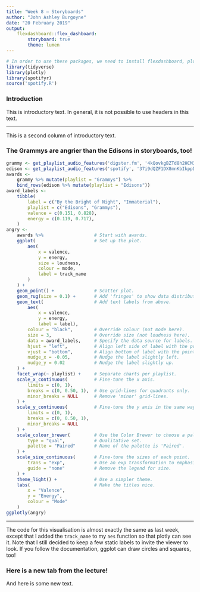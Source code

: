 ```yaml
---
title: "Week 8 — Storyboards"
author: "John Ashley Burgoyne"
date: "20 February 2019"
output: 
    flexdashboard::flex_dashboard:
        storyboard: true
        theme: lumen
---
```


```r
# In order to use these packages, we need to install flexdashboard, plotly, and Cairo.
library(tidyverse)
library(plotly)
library(spotifyr)
source('spotify.R')
```

### Introduction

This is introductory text. In general, it is not possible to use headers in this text.

***

This is a second column of introductory text.


### The Grammys are angrier than the Edisons in storyboards, too!

```r
grammy <- get_playlist_audio_features('digster.fm', '4kQovkgBZTd8h2HCM3fF31')
edison <- get_playlist_audio_features('spotify', '37i9dQZF1DX8mnKbIkppDf')
awards <-
    grammy %>% mutate(playlist = "Grammys") %>%
    bind_rows(edison %>% mutate(playlist = "Edisons"))
award_labels <-
    tibble(
        label = c("By the Bright of Night", "Immaterial"),
        playlist = c("Edisons", "Grammys"),
        valence = c(0.151, 0.828),
        energy = c(0.119, 0.717),
    )
angry <-
    awards %>%                   # Start with awards.
    ggplot(                      # Set up the plot.
        aes(
            x = valence,
            y = energy,
            size = loudness,
            colour = mode,
            label = track_name
        )
    ) +
    geom_point() +               # Scatter plot.
    geom_rug(size = 0.1) +       # Add 'fringes' to show data distribution.
    geom_text(                   # Add text labels from above.
        aes(
            x = valence,
            y = energy,
            label = label),
        colour = "black",        # Override colour (not mode here).
        size = 3,                # Override size (not loudness here).
        data = award_labels,     # Specify the data source for labels.
        hjust = "left",          # Align left side of label with the point.
        vjust = "bottom",        # Align bottom of label with the point.
        nudge_x = -0.05,         # Nudge the label slightly left.
        nudge_y = 0.02           # Nudge the label slightly up.
    ) +
    facet_wrap(~ playlist) +     # Separate charts per playlist.
    scale_x_continuous(          # Fine-tune the x axis.
        limits = c(0, 1),
        breaks = c(0, 0.50, 1),  # Use grid-lines for quadrants only.
        minor_breaks = NULL      # Remove 'minor' grid-lines.
    ) +
    scale_y_continuous(          # Fine-tune the y axis in the same way.
        limits = c(0, 1),
        breaks = c(0, 0.50, 1),
        minor_breaks = NULL
    ) +
    scale_colour_brewer(         # Use the Color Brewer to choose a palette.
        type = "qual",           # Qualitative set.
        palette = "Paired"       # Name of the palette is 'Paired'.
    ) +
    scale_size_continuous(       # Fine-tune the sizes of each point.
        trans = "exp",           # Use an exp transformation to emphasise loud.
        guide = "none"           # Remove the legend for size.
    ) +
    theme_light() +              # Use a simpler theme.
    labs(                        # Make the titles nice.
        x = "Valence",
        y = "Energy",
        colour = "Mode"
    )
ggplotly(angry)
```

***

The code for this visualisation is almost exactly the same as last week, except that I added the `track_name` to my `aes` function so that plotly can see it. Note that I still decided to keep a few static labels to invite the viewer to look. If you follow the documentation, ggplot can draw circles and squares, too!

### Here is a new tab from the lecture!

And here is some new text.
